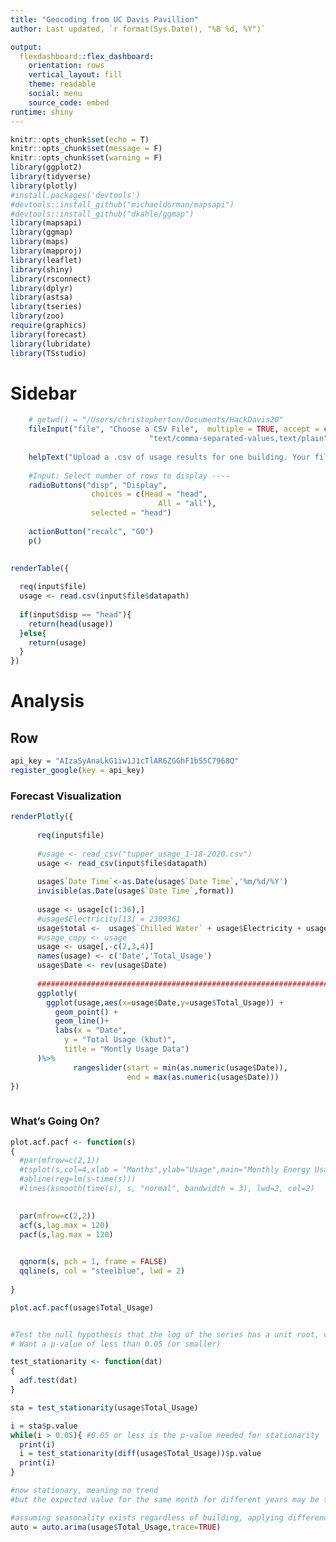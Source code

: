 ```yaml
---
title: "Geocoding from UC Davis Pavillion"
author: Last updated, `r format(Sys.Date(), "%B %d, %Y")`

output: 
  flexdashboard::flex_dashboard:
    orientation: rows
    vertical_layout: fill
    theme: readable
    social: menu
    source_code: embed
runtime: shiny
---
```


```r
knitr::opts_chunk$set(echo = T)
knitr::opts_chunk$set(message = F)
knitr::opts_chunk$set(warning = F)
library(ggplot2)
library(tidyverse)
library(plotly)
#install.packages('devtools')
#devtools::install_github("michaeldorman/mapsapi")
#devtools::install_github("dkahle/ggmap")
library(mapsapi)
library(ggmap)
library(maps)
library(mapproj)
library(leaflet)
library(shiny)
library(rsconnect)
library(dplyr)
library(astsa)
library(tseries)
library(zoo)
require(graphics)
library(forecast)
library(lubridate)
library(TSstudio)
```



Sidebar {.sidebar data-width=400}
======================================================================

```r

    # getwd() = "/Users/christopherton/Documents/HackDavis20"
    fileInput("file", "Choose a CSV File",  multiple = TRUE, accept = c("text/csv",
                               "text/comma-separated-values,text/plain", ".csv"))
      
    helpText("Upload a .csv of usage results for one building. Your file should have a column named   \"Date       Time\", \"Chilled Water\", and \"Electricity Steam\".")
      
    #Input: Select number of rows to display ----
    radioButtons("disp", "Display",
                  choices = c(Head = "head",
                                 All = "all"),
                  selected = "head")
    
    actionButton("recalc", "GO")
    p()
    

```

```r
renderTable({
  
  req(input$file)
  usage <- read.csv(input$file$datapath)
  
  if(input$disp == "head"){
    return(head(usage))
  }else{
    return(usage)
  }
})
```



Analysis
============================================================================

Row {data-height=700}
-----------------------------------------------------------------------

```r
api_key = "AIzaSyAnaLkG1iw1J1cTlAR6ZGGhF1bS5C7968Q"
register_google(key = api_key)
```


### Forecast Visualization

```r

renderPlotly({
    
      req(input$file)
  
      #usage <- read_csv("tupper_usage_1-18-2020.csv")
      usage <- read_csv(input$file$datapath)
      
      usage$`Date Time`<-as.Date(usage$`Date Time`,'%m/%d/%Y')
      invisible(as.Date(usage$`Date Time`,format))
      
      usage <- usage[c(1:36),]
      #usage$Electricity[13] = 2309361
      usage$total <-  usage$`Chilled Water` + usage$Electricity + usage$Steam
      #usage_copy <- usage
      usage <- usage[,-c(2,3,4)]
      names(usage) <- c('Date','Total_Usage')
      usage$Date <- rev(usage$Date)
      
      ################################################################################################
      ggplotly(
        ggplot(usage,aes(x=usage$Date,y=usage$Total_Usage)) +
          geom_point() +
          geom_line()+
          labs(x = "Date",
            y = "Total Usage (kbut)",
            title = "Montly Usage Data")
      )%>% 
              rangeslider(start = min(as.numeric(usage$Date)), 
                          end = max(as.numeric(usage$Date)))
})
    
```



### What's Going On?

```r

  

plot.acf.pacf <- function(s)
{
  #par(mfrow=c(2,1))
  #tsplot(s,col=4,xlab = "Months",ylab="Usage",main="Monthly Energy Usage")
  #abline(reg=lm(s~time(s)))
  #lines(ksmooth(time(s), s, "normal", bandwidth = 3), lwd=2, col=2)

  
  par(mfrow=c(2,2))
  acf(s,lag.max = 120)
  pacf(s,lag.max = 120)

  
  qqnorm(s, pch = 1, frame = FALSE)
  qqline(s, col = "steelblue", lwd = 2)
  
}

plot.acf.pacf(usage$Total_Usage)


#Test the null hypothesis that the log of the series has a unit root, versus the alternate hypothesis that the process is stationary. 
# Want a p-value of less than 0.05 (or smaller)

test_stationarity <- function(dat)
{
  adf.test(dat)
}
```


```r



sta = test_stationarity(usage$Total_Usage)

i = sta$p.value
while(i > 0.05){ #0.05 or less is the p-value needed for stationarity
  print(i)
  i = test_stationarity(diff(usage$Total_Usage))$p.value
  print(i)
}

#now stationary, meaning no trend
#but the expected value for the same month for different years may be the same
```


```r

#assuming seasonality exists regardless of building, applying differencing of lag 12
auto = auto.arima(usage$Total_Usage,trace=TRUE)




```


```r

```








